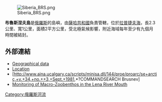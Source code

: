 [[Image:Siberia_BRS.png|thumb]]

'''布魯斯涅夫島'''是[[俄羅斯|俄羅斯]]的島嶼，由[[薩哈共和國|薩哈共和國]]負責管轄，位於[[拉普捷夫海|拉普捷夫海]]，長2.3公里、寬1公里，面積2平方公里，受北極氣候影響，附近海域每年至少有九個月時間被結封。

==外部連結==
*[http://worldmaps.web.infoseek.co.jp/russia_guide.htm Geographical data] {{Wayback|url=http://worldmaps.web.infoseek.co.jp/russia_guide.htm |date=20080109202105 }}
*[http://land.worldcitydb.com/ostrov_brusneva_4050611.html Location]{{dead link|date=2017年12月 |bot=InternetArchiveBot |fix-attempted=yes }}
*[http://www.aina.ucalgary.ca/scripts/minisa.dll/144/proe/proarc/se+arctic,+v.+34,+no.++3,+Sept.+1981,*?COMMANDSEARCH Brusnev] {{Wayback|url=http://www.aina.ucalgary.ca/scripts/minisa.dll/144/proe/proarc/se+arctic,+v.+34,+no.++3,+Sept.+1981,*?COMMANDSEARCH |date=20150106173512 }} 
*[https://web.archive.org/web/20110718201942/http://epic.awi.de/Publications/Polarforsch2000_11.pdf Monitoring of Macro-Zoobenthos in the Lena River Mouth]

{{coord|71.6552|N|129.0527|E|display=title|region:RU_type:isle_source:GNS-enwiki}}

[[Category:俄羅斯河流|Category:俄羅斯河流]]

{{Russia-geo-stub}}